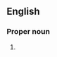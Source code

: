 ==English==

===Proper noun===
{{en-proper noun|head=[[early|Early]] [[Latin]]}}

# {{synonym of|Old Latin|lang=en}}